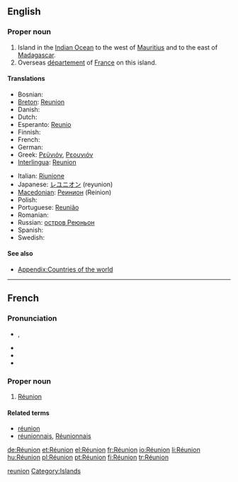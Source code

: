 {{also|reunion|reünion|Reunion|réunion}}
==English==
{{wikipedia}}

===Proper noun===
{{en-proper noun}}

# Island in the [[Indian Ocean]] to the west of [[Mauritius]] and to the east of [[Madagascar]]. 
# Overseas [[département]] of [[France]] on this island.

====Translations====
{{trans-top|Overseas depatment of France}}
* Bosnian: {{t-|bs|Reunion|m}}
* [[Breton]]: [[Reunion]]
* Danish: {{t-|da|Réunion}}
* Dutch: {{t-|nl|Réunion}}
* Esperanto: [[Reunio]]
* Finnish: {{t+|fi|Réunion}}
* French: {{t+|fr|Réunion}}
* German: {{t+|de|Réunion}}
* Greek: [[Ρεϋνιόν]], [[Ρεουνιόν]]
* [[Interlingua]]: [[Reunion]]
{{trans-mid}}
* Italian: [[Riunione]]
* Japanese: [[レユニオン]] (reyunion)
* [[Macedonian]]: [[Реинион]] (Reínion) {{m}}
* Polish: {{t-|pl|Reunion}}
* Portuguese: [[Reunião]]
* Romanian: {{t-|ro|Reunion|n}}
* Russian: [[остров Реюньон]]
* Spanish: {{t+|es|Reunión}}
* Swedish: {{t-|sv|Réunion}}
{{trans-bottom}}

====See also====
* [[Appendix:Countries of the world]]

[[Category:English terms spelled with É|reunion]]
[[Category:Islands]]

----

==French==

===Pronunciation===
* {{IPA|/ʁe.y.njɔ̃/|lang=fr}}, {{X-SAMPA|/Re.y.njO~/}}
* {{audio|Fr-Paris--La Réunion.ogg|Audio (Paris)}}
* {{rhymes|ɔ̃|lang=fr}}
* {{homophones|réunion|réunions|lang=fr}}

===Proper noun===
{{infl|fr|proper noun|g=f|head=la Réunion}}

# [[#English|Réunion]]

====Related terms====
* [[réunion]]
* [[réunionnais]], [[Réunionnais]]

[[de:Réunion]]
[[et:Réunion]]
[[el:Réunion]]
[[fr:Réunion]]
[[io:Réunion]]
[[li:Réunion]]
[[hu:Réunion]]
[[pl:Réunion]]
[[pt:Réunion]]
[[fi:Réunion]]
[[tr:Réunion]]